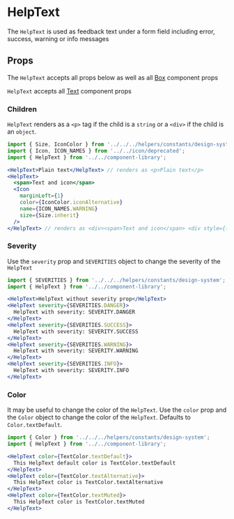 


# HelpText

The `HelpText` is used as feedback text under a form field including error, success, warning or info messages

<Canvas>
  <Story id="components-componentlibrary-helptext--default-story" />
</Canvas>

## Props

The `HelpText` accepts all props below as well as all [Box](/docs/components-ui-box--default-story#props) component props

<ArgsTable of={HelpText} />

`HelpText` accepts all [Text](/docs/components-componentlibrary-text--default-story#props) component props

<ArgsTable of={Text} />

### Children

`HelpText` renders as a `<p>` tag if the child is a `string` or a `<div>` if the child is an `object`.

```jsx
import { Size, IconColor } from '../../../helpers/constants/design-system';
import { Icon, ICON_NAMES } from '../../icon/deprecated';
import { HelpText } from '../../component-library';

<HelpText>Plain text</HelpText> // renders as <p>Plain text</p>
<HelpText>
  <span>Text and icon</span>
  <Icon
    marginLeft={1}
    color={IconColor.iconAlternative}
    name={ICON_NAMES.WARNING}
    size={Size.inherit}
  />
</HelpText> // renders as <div><span>Text and icon</span> <div style={{background: icon/warning.svg}} /></div>
```

### Severity

Use the `severity` prop and `SEVERITIES` object to change the severity of the `HelpText`

<Canvas>
  <Story id="components-componentlibrary-helptext--severity-story" />
</Canvas>

```jsx
import { SEVERITIES } from '../../../helpers/constants/design-system';
import { HelpText } from '../../component-library';

<HelpText>HelpText without severity prop</HelpText>
<HelpText severity={SEVERITIES.DANGER}>
  HelpText with severity: SEVERITY.DANGER
</HelpText>
<HelpText severity={SEVERITIES.SUCCESS}>
  HelpText with severity: SEVERITY.SUCCESS
</HelpText>
<HelpText severity={SEVERITIES.WARNING}>
  HelpText with severity: SEVERITY.WARNING
</HelpText>
<HelpText severity={SEVERITIES.INFO}>
  HelpText with severity: SEVERITY.INFO
</HelpText>
```

### Color

It may be useful to change the color of the `HelpText`. Use the `color` prop and the `Color` object to change the color of the `HelpText`. Defaults to `Color.textDefault`.

<Canvas>
  <Story id="components-componentlibrary-helptext--color-story" />
</Canvas>

```jsx
import { Color } from '../../../helpers/constants/design-system';
import { HelpText } from '../../component-library';

<HelpText color={TextColor.textDefault}>
  This HelpText default color is TextColor.textDefault
</HelpText>
<HelpText color={TextColor.textAlternative}>
  This HelpText color is TextColor.textAlternative
</HelpText>
<HelpText color={TextColor.textMuted}>
  This HelpText color is TextColor.textMuted
</HelpText>
```
